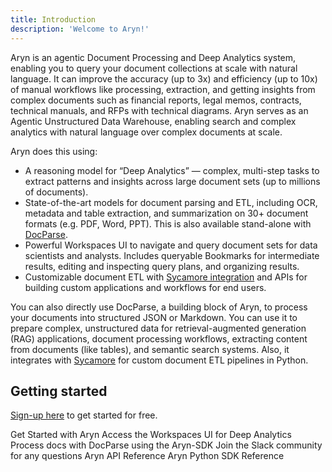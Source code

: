 ```yaml
---
title: Introduction
description: 'Welcome to Aryn!'
---
```



Aryn is an agentic Document Processing and Deep Analytics system, enabling you to query your document collections at scale with natural language. It can improve the accuracy (up to 3x) and efficiency (up to 10x) of manual workflows like processing, extraction, and getting insights from complex documents such as financial reports, legal memos, contracts, technical manuals, and RFPs with technical diagrams. Aryn serves as an Agentic Unstructured Data Warehouse, enabling search and complex analytics with natural language over complex documents at scale.

Aryn does this using:

* A reasoning model for “Deep Analytics” — complex, multi-step tasks to extract patterns and insights across large document sets (up to millions of documents).
* State-of-the-art models for document parsing and ETL, including OCR, metadata and table extraction, and summarization on 30+ document formats (e.g. PDF, Word, PPT). This is also available stand-alone with [DocParse](docparse/introduction).
* Powerful Workspaces UI to navigate and query document sets for data scientists and analysts. Includes queryable Bookmarks for intermediate results, editing and inspecting query plans, and organizing results.
* Customizable document ETL with [Sycamore integration](https://github.com/aryn-ai/sycamore) and APIs for building custom applications and workflows for end users.

You can also directly use DocParse, a building block of Aryn, to process your documents into structured JSON or Markdown. You can use it to prepare complex, unstructured data for retrieval-augmented generation (RAG) applications, document processing workflows, extracting content from documents (like tables), and semantic search systems. Also, it integrates with [Sycamore](https://github.com/aryn-ai/sycamore) for custom document ETL pipelines in Python.

## Getting started

[Sign-up here](https://console.aryn.ai/signup/) to get started for free.

<CardGroup cols={2}>
  <Card
    title="Quickstart"
    icon="play"
    href="./quickstart"
  >
    Get Started with Aryn
  </Card>
    <Card
    title="Using the Workspaces UI"
    icon="palette"
    href="aryn-platform/querying-data/deep-analytics/using_workspaces"
  >
    Access the Workspaces UI for Deep Analytics
  </Card>
   <Card
    title="Using the Aryn SDK with DocParse"
    icon="rectangle-terminal"
    href="docparse/aryn_sdk"
  >
    Process docs with DocParse using the Aryn-SDK
  </Card>
    <Card
    title="Slack Community"
    icon="slack"
    href="https://join.slack.com/t/aryn-community/shared_invite/zt-36vhennsx-mN3UsqD6PT2vxVZxpqdHsw"
  >
    Join the Slack community for any questions
  </Card>
    <Card
    title="API Reference"
    icon="webhook"
    href="api-reference/introduction"
  >
    Aryn API Reference
  </Card>
    <Card
    title="Aryn SDK Reference"
    icon="python"
    href="sdk-reference"
  >
    Aryn Python SDK Reference
  </Card>
</CardGroup>